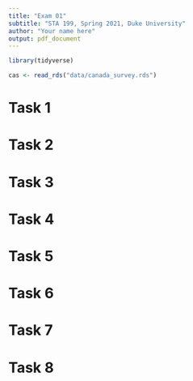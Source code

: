 ```yaml
---
title: "Exam 01"
subtitle: "STA 199, Spring 2021, Duke University"
author: "Your name here"
output: pdf_document
---
```


```r
library(tidyverse) 
``` 

```r
cas <- read_rds("data/canada_survey.rds")
```

# Task 1

# Task 2

# Task 3

# Task 4

# Task 5

# Task 6

# Task 7

# Task 8